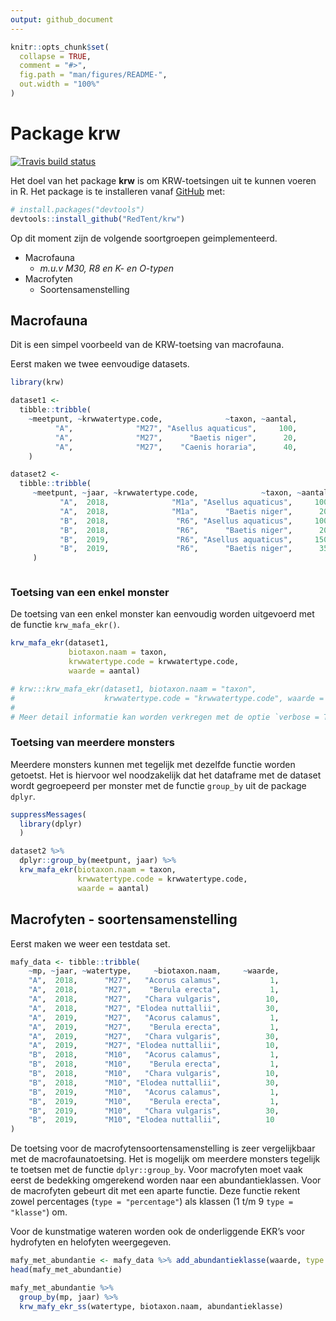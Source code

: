 ```yaml
---
output: github_document
---
```


<!-- README.md is generated from README.Rmd. Please edit that file -->

```r
knitr::opts_chunk$set(
  collapse = TRUE,
  comment = "#>",
  fig.path = "man/figures/README-",
  out.width = "100%"
)
```
# Package krw

<!-- badges: start -->
[![Travis build status](https://travis-ci.org/RedTent/krw.svg?branch=master)](https://travis-ci.org/RedTent/krw)
<!-- badges: end -->

Het doel van het package **krw** is om KRW-toetsingen uit te kunnen voeren in R. Het package is te installeren vanaf [GitHub](https://github.com/) met:

``` r
# install.packages("devtools")
devtools::install_github("RedTent/krw")
```

Op dit moment zijn de volgende soortgroepen geimplementeerd.


- Macrofauna 
    - *m.u.v M30, R8 en K- en O-typen*
- Macrofyten
    - Soortensamenstelling




## Macrofauna

Dit is een simpel voorbeeld van de KRW-toetsing van macrofauna.

Eerst maken we twee eenvoudige datasets.

```r
library(krw)

dataset1 <- 
  tibble::tribble(
    ~meetpunt, ~krwwatertype.code,              ~taxon, ~aantal,
          "A",              "M27", "Asellus aquaticus",     100,
          "A",              "M27",      "Baetis niger",      20,
          "A",              "M27",    "Caenis horaria",      40,
    )

dataset2 <- 
  tibble::tribble(
     ~meetpunt, ~jaar, ~krwwatertype.code,              ~taxon, ~aantal,
           "A",  2018,              "M1a", "Asellus aquaticus",     100,
           "A",  2018,              "M1a",      "Baetis niger",      20,
           "B",  2018,               "R6", "Asellus aquaticus",     100,
           "B",  2018,               "R6",      "Baetis niger",      20,
           "B",  2019,               "R6", "Asellus aquaticus",     150,
           "B",  2019,               "R6",      "Baetis niger",      35
     )



```

### Toetsing van een enkel monster

De toetsing van een enkel monster kan eenvoudig worden uitgevoerd met de functie `krw_mafa_ekr()`.

```r

krw_mafa_ekr(dataset1, 
             biotaxon.naam = taxon, 
             krwwatertype.code = krwwatertype.code, 
             waarde = aantal)

# krw:::krw_mafa_ekr(dataset1, biotaxon.naam = "taxon", 
#                    krwwatertype.code = "krwwatertype.code", waarde = "aantal")
# 
# Meer detail informatie kan worden verkregen met de optie `verbose = TRUE`

```

### Toetsing van meerdere monsters

Meerdere monsters kunnen met tegelijk met dezelfde functie worden getoetst. Het is hiervoor wel noodzakelijk dat het dataframe met de dataset wordt gegroepeerd per monster met de functie `group_by` uit de package `dplyr`.

```r
suppressMessages(
  library(dplyr)
  )

dataset2 %>% 
  dplyr::group_by(meetpunt, jaar) %>% 
  krw_mafa_ekr(biotaxon.naam = taxon, 
               krwwatertype.code = krwwatertype.code, 
               waarde = aantal)

```

## Macrofyten - soortensamenstelling

Eerst maken we weer een testdata set.

```r
mafy_data <- tibble::tribble(
    ~mp, ~jaar, ~watertype,     ~biotaxon.naam,     ~waarde,
    "A",  2018,      "M27",   "Acorus calamus",           1,
    "A",  2018,      "M27",    "Berula erecta",           1,
    "A",  2018,      "M27",   "Chara vulgaris",          10,
    "A",  2018,      "M27", "Elodea nuttallii",          30,
    "A",  2019,      "M27",   "Acorus calamus",           1,
    "A",  2019,      "M27",    "Berula erecta",           1,
    "A",  2019,      "M27",   "Chara vulgaris",          30,
    "A",  2019,      "M27", "Elodea nuttallii",          10,
    "B",  2018,      "M10",   "Acorus calamus",           1,
    "B",  2018,      "M10",    "Berula erecta",           1,
    "B",  2018,      "M10",   "Chara vulgaris",          10,
    "B",  2018,      "M10", "Elodea nuttallii",          30,
    "B",  2019,      "M10",   "Acorus calamus",           1,
    "B",  2019,      "M10",    "Berula erecta",           1,
    "B",  2019,      "M10",   "Chara vulgaris",          30,
    "B",  2019,      "M10", "Elodea nuttallii",          10
)

```

De toetsing voor de macrofytensoortensamenstelling is zeer vergelijkbaar met de macrofaunatoetsing. Het is mogelijk om meerdere monsters tegelijk te toetsen met de functie `dplyr::group_by`. Voor macrofyten moet vaak eerst de bedekking omgerekend worden naar een abundantieklassen. Voor de macrofyten gebeurt dit met een aparte functie. Deze functie rekent zowel percentages (`type = "percentage"`) als klassen (1 t/m 9 `type = "klasse"`) om.

Voor de kunstmatige wateren worden ook de onderliggende EKR's voor hydrofyten en helofyten weergegeven.

```r

mafy_met_abundantie <- mafy_data %>% add_abundantieklasse(waarde, type = "percentage")
head(mafy_met_abundantie)

mafy_met_abundantie %>% 
  group_by(mp, jaar) %>% 
  krw_mafy_ekr_ss(watertype, biotaxon.naam, abundantieklasse)

```

